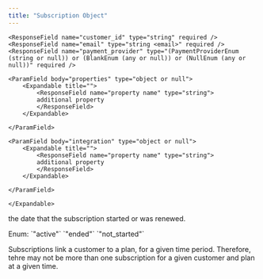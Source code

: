 ```yaml
---
title: "Subscription Object"
---
```


<ParamField body="customer" type="object" required>
  <Expandable title="">
    <ResponseField name="customer_name" type="string or null" >
    </ResponseField>

    <ResponseField name="customer_id" type="string" required />
    <ResponseField name="email" type="string <email>" required />
    <ResponseField name="payment_provider" type="(PaymentProviderEnum (string or null)) or (BlankEnum (any or null)) or (NullEnum (any or null))" required />

    <ParamField body="properties" type="object or null">
        <Expandable title="">
            <ResponseField name="property name" type="string">
            additional property
            </ResponseField>
        </Expandable>

    </ParamField>

    <ParamField body="integration" type="object or null">
        <Expandable title="">
            <ResponseField name="property name" type="string">
            additional property
            </ResponseField>
        </Expandable>

    </ParamField>

    </Expandable>

</ParamField>

<ParamField body="start_date" type="string <date-time>" required>
  the date that the subscription started or was renewed.
</ParamField>

<ParamField body="end_date" type="string <date-time>" />

<ParamField
  body="scheduled_end_date"
  type="string or null <date-time>"
  required
/>

<ParamField body="status" type="string (Status2b4Enum)">
  Enum: `"active"` `"ended"` `"not_started"`
</ParamField>

<ParamField body="auto_renew" type="boolean" />

<ParamField body="is_new" type="boolean" />

<ParamField body="subscription_id" type="string" />

Subscriptions link a customer to a plan, for a given time period. Therefore, tehre may not be more than one subscription for a given customer and plan at a given time.
